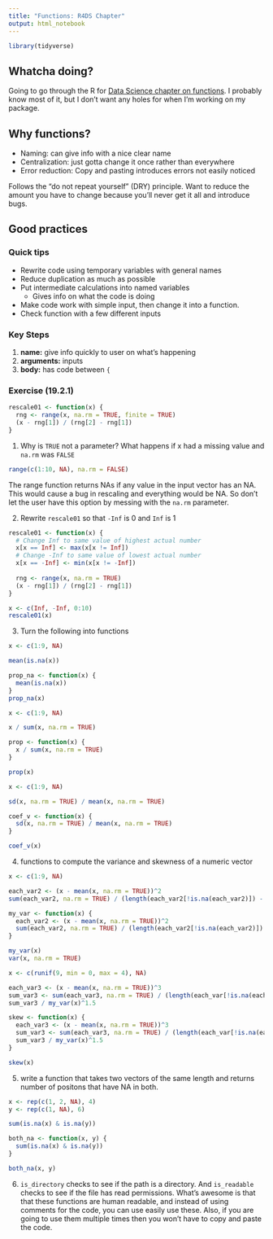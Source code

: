 ```yaml
---
title: "Functions: R4DS Chapter"
output: html_notebook
---
```


```r
library(tidyverse)
```

## Whatcha doing?

Going to go through the R for [Data Science chapter on functions](https://r4ds.had.co.nz/functions.html).  I probably know most of it, but I don't want any holes for when I'm working on my package.

## Why functions?
* Naming: can give info with a nice clear name
* Centralization: just gotta change it once rather than everywhere
* Error reduction: Copy and pasting introduces errors not easily noticed

Follows the "do not repeat yourself" (DRY) principle.  Want to reduce the amount you have to change because you'll never get it all and introduce bugs.

## Good practices

### Quick tips
* Rewrite code using temporary variables with general names
* Reduce duplication as much as possible
* Put intermediate calculations into named variables
  + Gives info on what the code is doing
* Make code work with simple input, then change it into a function.
* Check function with a few different inputs
  
### Key Steps
1. **name:** give info quickly to user on what's happening
2. **arguments:** inputs
3. **body:** has code between `{`

### Exercise (19.2.1)
```r
rescale01 <- function(x) {
  rng <- range(x, na.rm = TRUE, finite = TRUE)
  (x - rng[1]) / (rng[2] - rng[1])
}
```

1. Why is `TRUE` not a parameter? What happens if x had a missing value and `na.rm` was `FALSE`
```r
range(c(1:10, NA), na.rm = FALSE)
```
The range function returns NAs if any value in the input vector has an NA.  This would cause a bug in rescaling and everything would be NA. So don't let the user have this option by messing with the `na.rm` parameter.

2. Rewrite `rescale01` so that `-Inf` is 0 and `Inf` is 1
```r
rescale01 <- function(x) {
  # Change Inf to same value of highest actual number
  x[x == Inf] <- max(x[x != Inf])
  # Change -Inf to same value of lowest actual number
  x[x == -Inf] <- min(x[x != -Inf])
  
  rng <- range(x, na.rm = TRUE)
  (x - rng[1]) / (rng[2] - rng[1])
}

x <- c(Inf, -Inf, 0:10)
rescale01(x)
```

3. Turn the following into functions
```r
x <- c(1:9, NA)

mean(is.na(x))

prop_na <- function(x) {
  mean(is.na(x))
}
prop_na(x)
```

```r
x <- c(1:9, NA)

x / sum(x, na.rm = TRUE)

prop <- function(x) {
  x / sum(x, na.rm = TRUE)
}

prop(x)
```

```r
x <- c(1:9, NA)

sd(x, na.rm = TRUE) / mean(x, na.rm = TRUE)

coef_v <- function(x) {
  sd(x, na.rm = TRUE) / mean(x, na.rm = TRUE)
}

coef_v(x)
```

4. functions to compute the variance and skewness of a numeric vector
```r
x <- c(1:9, NA)

each_var2 <- (x - mean(x, na.rm = TRUE))^2
sum(each_var2, na.rm = TRUE) / (length(each_var2[!is.na(each_var2)]) - 1)

my_var <- function(x) {
  each_var2 <- (x - mean(x, na.rm = TRUE))^2
  sum(each_var2, na.rm = TRUE) / (length(each_var2[!is.na(each_var2)]) - 1)
}

my_var(x)
var(x, na.rm = TRUE)
```

```r
x <- c(runif(9, min = 0, max = 4), NA)

each_var3 <- (x - mean(x, na.rm = TRUE))^3
sum_var3 <- sum(each_var3, na.rm = TRUE) / (length(each_var[!is.na(each_var3)]) - 2)
sum_var3 / my_var(x)^1.5

skew <- function(x) {
  each_var3 <- (x - mean(x, na.rm = TRUE))^3
  sum_var3 <- sum(each_var3, na.rm = TRUE) / (length(each_var[!is.na(each_var3)]) - 2)
  sum_var3 / my_var(x)^1.5  
}

skew(x)
```

5. write a function that takes two vectors of the same length and returns number of positons that have NA in both.
```r
x <- rep(c(1, 2, NA), 4)
y <- rep(c(1, NA), 6)

sum(is.na(x) & is.na(y))

both_na <- function(x, y) {
  sum(is.na(x) & is.na(y))
}

both_na(x, y)
```

6. `is_directory` checks to see if the path is a directory. And `is_readable` checks to see if the file has read permissions.  What's awesome is that that these functions are human readable, and instead of using comments for the code, you can use easily use these.  Also, if you are going to use them multiple times then you won't have to copy and paste the code.

